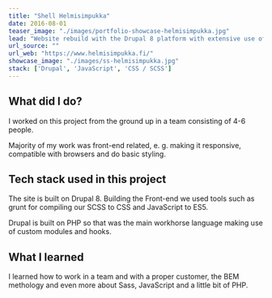 ```yaml
---
title: "Shell Helmisimpukka"
date: 2016-08-01
teaser_image: "./images/portfolio-showcase-helmisimpukka.jpg"
lead: "Website rebuild with the Drupal 8 platform with extensive use of the paragraphs module. Design refresh."
url_source: ""
url_web: "https://www.helmisimpukka.fi/"
showcase_image: "./images/ss-helmisimpukka.jpg"
stack: ['Drupal', 'JavaScript', 'CSS / SCSS']
---
```



<WidgetImage src="./images/ss-helmisimpukka.jpg" alt="A screenshot of the showcases website" />

## What did I do?

I worked on this project from the ground up in a team consisting of 4-6 people.

Majority of my work was front-end related, e. g. making it responsive, compatible with browsers and do basic styling.


## Tech stack used in this project

The site is built on Drupal 8. Building the Front-end we used tools such as grunt for compiling our SCSS to CSS and JavaScript to ES5.

Drupal is built on PHP so that was the main workhorse language making use of custom modules and hooks.

## What I learned

I learned how to work in a team and with a proper customer, the BEM methology and even more about Sass, JavaScript and a little bit of PHP.